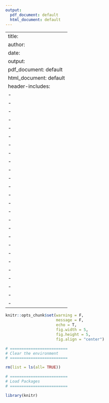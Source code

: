 ```yaml
---
output:
  pdf_document: default
  html_document: default
---
```

---
title: 
author: 
date: 
output:
  pdf_document: default
  html_document: default
header-includes:
- \usepackage{pdfpages}
- \usepackage{graphicx}
- \usepackage{amsfonts}
- \usepackage{wasysym}
- \usepackage[linguistics]{forest}
- \usepackage{xcolor}
- \usepackage[linguistics]{forest}
- \usepackage{mathrsfs,amsmath}
- \usepackage{xcolor}
- \usepackage{nicefrac}
- \usepackage{tikz}
- \usepackage{scalerel}
- \usepackage{pict2e}
- \usepackage{tkz-euclide}
- \usetikzlibrary{calc}
- \usetikzlibrary{patterns,arrows.meta}
- \usetikzlibrary{shadows}
- \usetikzlibrary{external}
- \usepackage{pgfplots}
- \pgfplotsset{compat=newest}
- \usepgfplotslibrary{statistics}
- \usepgfplotslibrary{fillbetween}
- \usepackage{mathtools}
- \usepackage{multirow}
- \usepackage{amsmath}
- \usepackage{float}
---

```r
knitr::opts_chunk$set(warning = F,
                      message = F,
                      echo = T,
                      fig.width = 5,
                      fig.height = 5,
                      fig.align = "center")
```

\pagenumbering{gobble} 

\begin{titlepage}
   \begin{center}
       \rule{16cm}{0.5mm}\\ % this line rules a line 16cm long and 0.5mm thick
       \vspace{0.5cm}% this line adds 0.5cm of vertical space
       \textbf{\LARGE Stats Computing Assignment 1}\\ % Add your title here
       \vspace{0.3cm}
       \rule{16cm}{0.5mm}
       \vspace{2cm}
       \begin{figure}[H] % this adds the logo
            \centering
            \includegraphics[width=9cm]{uct}
       \end{figure}
       \vspace{2cm}
        \begin{minipage}{0.4\textwidth} % this splits the page so that Author can be added in one mini page and student number in another and apear next to one another.
            \begin{flushleft} \large
                \emph{Author:}\\
                Baloyi Thabang Bongani Junior % add your name on this line
            \end{flushleft}
        \end{minipage}
        \begin{minipage}{0.4\textwidth}
            \begin{flushright} \large
                \emph{Student Number:}\\
                BLYBON005 % add your student number on this line
            \end{flushright}
        \end{minipage}\\
        \vfill
        11 February 2025 % Add the current date or date of submission here (can include day or just month and year)    
   \end{center}
\end{titlepage}

\newpage
\tableofcontents
\newpage

\section{Practical 1}

```r
# =========================
# Clear the environment
# =========================

rm(list = ls(all= TRUE))

# =========================
# Load Packages
# =========================

library(knitr)

```

\begin{enumerate}

\item 

```r
Rows.with.NA = airquality[apply(airquality,1, function(x) any(is.na(x))),]
```

\item

```r
airquality.summary = data.frame(
  variable = c("Ozone","Temperature"),
  Mean = c(mean(airquality$Ozone,na.rm = TRUE),mean(airquality$Temp,na.rm = TRUE)) |> 
   signif(3),
  sd = c(sd(airquality$Ozone,na.rm = TRUE),sd(airquality$Temp,na.rm = TRUE)) |> 
    signif(3),
  min = c(min(airquality$Ozone,na.rm = TRUE),min(airquality$Temp,na.rm = TRUE)) |> 
    signif(3),
  max = c(max(airquality$Ozone,na.rm = TRUE),max(airquality$Temp,na.rm = TRUE)) |> 
    signif(3)
)

kable(airquality.summary,caption = "Summary statistics for Ozone and Temperature")
```

\item

```r
Y = cars$speed
X = cbind(1,cars$dist) |> as.matrix() 
colnames(X) = c("Intercept","Distance")

beta.vec = solve(t(X) %*% X) %*% t(X) %*% Y

colnames(beta.vec) = "estimate"

beta.vec |> signif(3) |> knitr::kable()
```

\item

```r
beta.mat = lm(
  speed ~ dist,
  data = cars
) |> coef() |> signif(3)

beta.mat |> knitr::kable()
```


\end{enumerate}


